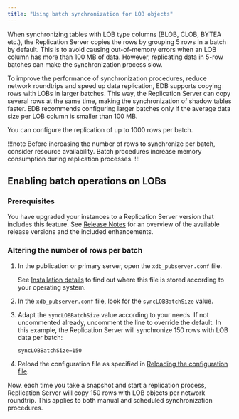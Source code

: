 ```yaml
---
title: "Using batch synchronization for LOB objects"
---
```


When synchronizing tables with LOB type columns (BLOB, CLOB, BYTEA etc.), the Replication Server copies the rows by grouping 5 rows in a batch by default. This is to avoid causing out-of-memory errors when an LOB column has more than 100 MB of data. However, replicating data in 5-row batches can make the synchronization process slow.

To improve the performance of synchronization procedures, reduce network roundtrips and speed up data replication, EDB supports copying rows with LOBs in larger batches. This way, the Replication Server can copy several rows at the same time, making the synchronization of shadow tables faster. EDB recommends configuring larger batches only if the average data size per LOB column is smaller than 100 MB.

You can configure the replication of up to 1000 rows per batch. 

!!!note 
   Before increasing the number of rows to synchronize per batch, consider resource availability. Batch procedures increase memory consumption during replication processes. 
!!!

## Enabling batch operations on LOBs

### Prerequisites 

You have upgraded your instances to a Replication Server version that includes this feature. See [Release Notes](../../../eprs_rel_notes) for an overview of the available release versions and the included enhancements. 

### Altering the number of rows per batch

1.  In the publication or primary server, open the `xdb_pubserver.conf` file. 

    See [Installation details](../../../installing/installation_details/#additional-details) to find out where this file is stored according to your operating system. 

1.  In the `xdb_pubserver.conf` file, look for the `syncLOBBatchSize` value.

1.  Adapt the `syncLOBBatchSize` value according to your needs. If not uncommented already, uncomment the line to override the default. In this example, the Replication Server will synchronize 150 rows with LOB data per batch:

    ```
    syncLOBBatchSize=150
    ```

1.  Reload the configuration file as specified in [Reloading the configuration file](../../../08_xdb_cli/03_xdb_cli_commands/52_reload_conf_file). 

Now, each time you take a snapshot and start a replication process, Replication Server will copy 150 rows with LOB objects per network roundtrip. This applies to both manual and scheduled synchronization procedures. 
